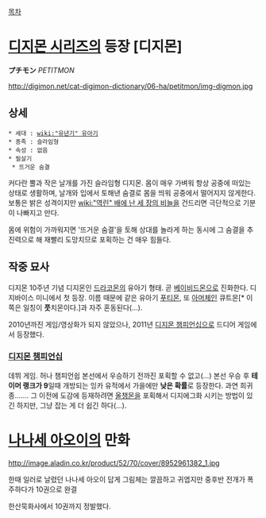 
[[목차]]

= [[디지몬 시리즈]]의 등장 [디지몬] =
'''プチモン''' ''PETITMON''

http://digimon.net/cat-digimon-dictionary/06-ha/petitmon/img-digmon.jpg

== 상세 ==
 * 세대 : [[wiki:"유년기" 유아기]]
 * 종족 : 슬라임형
 * 속성 : 없음
 * 필살기 
  * 뜨거운 숨결

커다란 뿔과 작은 날개를 가진 슬라임형 디지몬. 몸이 매우 가벼워 항상 공중에 떠있는 상태로 생활하며, 날개와 입에서 토해낸 숨결로 몸을 띄워 공중에서 떨어지지 않게한다. 보통은 밝은 성격이지만 [[wiki:"역린" 배에 난 세 장의 비늘]]을 건드리면 극단적으로 기분이 나빠지고 만다.

몸에 위험이 가까워지면 '뜨거운 숨결'을 토해 상대를 놀라게 하는 동시에 그 숨결을 추진력으로 해 재빨리 도망치므로 포획하는 건 매우 힘들다.

== 작중 묘사 ==
디지몬 10주년 기념 디지몬인 [[드라코몬]]의 유아기 형태. 곧 [[베이비드몬]]으로 진화한다. 디지바이스 미니에서 첫 등장. 이름 때문에 같은 유아기 [[푸티몬]], 또 [[아머체]]인 큐트몬[* 이쪽은 일칭이 '''풋'''치몬이다.]과 자주 혼동된다(…).

2010년까진 게임/영상화가 되지 않았으나, 2011년 [[디지몬 챔피언십]]으로 드디어 게임에서 등장했다.

=== [[디지몬 챔피언십]] ===
데뷔 게임. 허나 챔피언쉽 본선에서 우승하기 전까진 포획할 수 없고(…) 본선 우승 후 '''테이머 랭크가 9'''일때 개방되는 잉카 유적에서 가을에만 '''낮은 확률'''로 등장한다. 과연 희귀종……. 그 이전에 도감에 등재하려면 [[올챙몬]]을 포획해서 디지에그화 시키는 방법이 있긴 하지만, 그냥 잡는 게 더 쉽긴 하다(…).

= [[나나세 아오이]]의 만화 =
http://image.aladin.co.kr/product/52/70/cover/8952961382_1.jpg

한때 일러로 날렸던 나나세 아오이 답게 그림체는 깔끔하고 귀엽지만 중후반 전개가 폭주하다가 10권으로 완결

한산묵화사에서 10권까지 정발했다.

